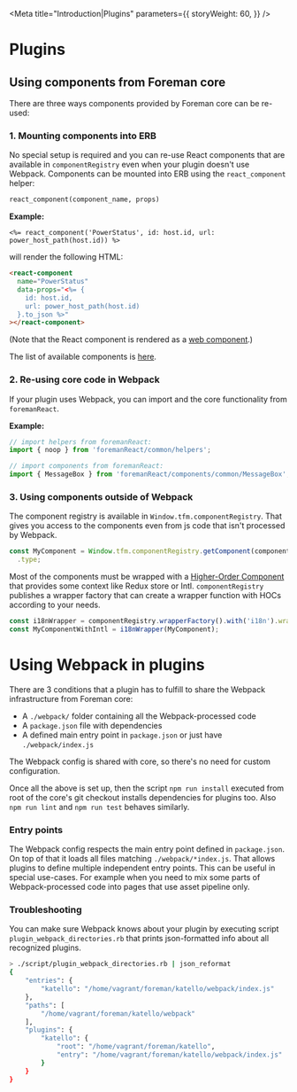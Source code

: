 
<Meta
  title="Introduction|Plugins"
  parameters={{
    storyWeight: 60,
  }}
/>

# Plugins

## Using components from Foreman core

There are three ways components provided by Foreman core can be re-used:

### 1. Mounting components into ERB

No special setup is required and you can re-use React components that are available in `componentRegistry` even when your plugin doesn't use Webpack.
Components can be mounted into ERB using the `react_component` helper:

```ruby
react_component(component_name, props)
```

**Example:**

```erb
<%= react_component('PowerStatus', id: host.id, url: power_host_path(host.id)) %>
```

will render the following HTML:

```html
<react-component
  name="PowerStatus"
  data-props="<%= {
    id: host.id,
    url: power_host_path(host.id)
  }.to_json %>"
></react-component>
```

(Note that the React component is rendered as a [web component](https://developer.mozilla.org/en-US/docs/Web/Web_Components).)

The list of available components is [here](https://github.com/theforeman/foreman/blob/develop/webpack/assets/javascripts/react_app/components/componentRegistry.js#L60).

### 2. Re-using core code in Webpack

If your plugin uses Webpack, you can import and the core functionality from `foremanReact`.

**Example:**

```js
// import helpers from foremanReact:
import { noop } from 'foremanReact/common/helpers';

// import components from foremanReact:
import { MessageBox } from 'foremanReact/components/common/MessageBox';
```

### 3. Using components outside of Webpack

The component registry is available in `Window.tfm.componentRegistry`. That gives you access to the components even from js code that isn't processed by Webpack.

```js
const MyComponent = Window.tfm.componentRegistry.getComponent(componentName)
  .type;
```

Most of the components must be wrapped with a [Higher-Order Component](https://reactjs.org/docs/higher-order-components.html) that provides some context like Redux store or Intl. `componentRegistry` publishes a wrapper factory that can create a wrapper function with HOCs according to your needs.

```js
const i18nWrapper = componentRegistry.wrapperFactory().with('i18n').wrapper;
const MyComponentWithIntl = i18nWrapper(MyComponent);
```

# Using Webpack in plugins

There are 3 conditions that a plugin has to fulfill to share the Webpack infrastructure from Foreman core:

- A `./webpack/` folder containing all the Webpack-processed code
- A `package.json` file with dependencies
- A defined main entry point in `package.json` or just have `./webpack/index.js`

The Webpack config is shared with core, so there's no need for custom configuration.

Once all the above is set up, then the script `npm run install` executed from root of the core's git checkout installs dependencies for plugins too.
Also `npm run lint` and `npm run test` behaves similarly.

### Entry points

The Webpack config respects the main entry point defined in `package.json`. On top of that it loads all files matching `./webpack/*index.js`. That allows plugins to define multiple independent entry points. This can be useful in special use-cases. For example when you need to mix some parts of Webpack-processed code into pages that use asset pipeline only.

### Troubleshooting

You can make sure Webpack knows about your plugin by executing script `plugin_webpack_directories.rb` that prints json-formatted info about all recognized plugins.

```bash
> ./script/plugin_webpack_directories.rb | json_reformat
{
    "entries": {
        "katello": "/home/vagrant/foreman/katello/webpack/index.js"
    },
    "paths": [
        "/home/vagrant/foreman/katello/webpack"
    ],
    "plugins": {
        "katello": {
            "root": "/home/vagrant/foreman/katello",
            "entry": "/home/vagrant/foreman/katello/webpack/index.js"
        }
    }
}
```

